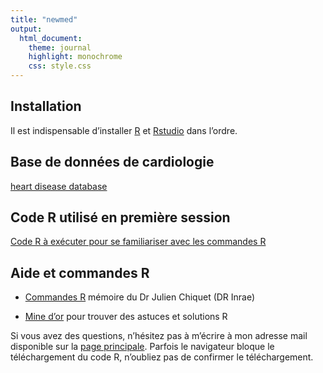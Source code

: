 ```yaml
---
title: "newmed"
output:
  html_document:
    theme: journal
    highlight: monochrome
    css: style.css
---
```


## Installation 

Il est indispensable d'installer [R](cran.r-project.org) et [Rstudio](https://posit.co/download/rstudio-desktop/) dans l'ordre.

## Base de données de cardiologie

[heart disease database](http://masedki.github.io/datasets/heart_disease.csv)

## Code R utilisé en première session 

[Code R à exécuter pour se familiariser avec les commandes R](http://masedki.github.io/formations/rcode/r_demo.R)

## Aide et commandes R

 - [Commandes R](http://masedki.github.io/formations/pdfs/commandes_r.pdf) mémoire du Dr Julien Chiquet (DR Inrae)
 
 - [Mine d'or](https://stackoverflow.com/) pour trouver des astuces et solutions R
 
 
Si vous avez des questions, n'hésitez pas à m'écrire à mon adresse mail disponible sur la [page principale](masedki.github.io). Parfois le navigateur bloque le téléchargement du code R, n'oubliez pas de confirmer le téléchargement. 
